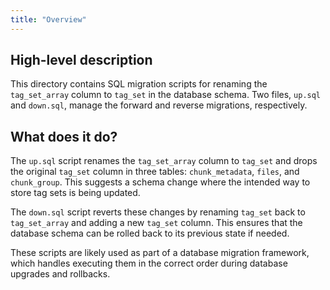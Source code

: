 ```yaml
---
title: "Overview"
---
```


## High-level description
This directory contains SQL migration scripts for renaming the `tag_set_array` column to `tag_set` in the database schema. Two files, `up.sql` and `down.sql`, manage the forward and reverse migrations, respectively.

## What does it do?
The `up.sql` script renames the `tag_set_array` column to `tag_set` and drops the original `tag_set` column in three tables: `chunk_metadata`, `files`, and `chunk_group`. This suggests a schema change where the intended way to store tag sets is being updated.

The `down.sql` script reverts these changes by renaming `tag_set` back to `tag_set_array` and adding a new `tag_set` column. This ensures that the database schema can be rolled back to its previous state if needed.

These scripts are likely used as part of a database migration framework, which handles executing them in the correct order during database upgrades and rollbacks.
